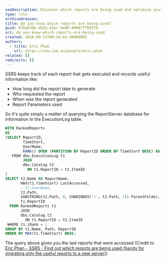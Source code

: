 ```yaml
---
seoDescription: Discover which reports are being used and optimize your SSRS reporting experience with valuable insights on report execution history.
type: rule
archivedreason:
title: Do you know which reports are being used?
guid: 878ab3bb-d5d1-41ec-9ed6-800077f03576
uri: do-you-know-which-reports-are-being-used
created: 2016-09-12T00:56:03.0000000Z
authors:
  - title: Eric Phan
    url: https://ssw.com.au/people/eric-phan
related: []
redirects: []
---
```


SSRS keeps track of each report that gets executed and records useful information like:

- How long did the report take to generate
- Who requested the report
- When was the report generated
- Report Parameters used

So it's quite simply a matter of querying the ReportServer database for information in the ExecutionLog table.
```sql
WITH RankedReports
AS
(SELECT ReportID,
        TimeStart,
        UserName,
        RANK() OVER (PARTITION BY ReportID ORDER BY TimeStart DESC) AS iRank
   FROM dbo.ExecutionLog t1
        JOIN
        dbo.Catalog t2
          ON t1.ReportID = t2.ItemID
)
SELECT t2.Name AS ReportName,
       MAX(t1.TimeStart) LastAccessed,
       --t1.UserName,
       t2.Path,
       SUBSTRING(t2.Path, 0, CHARINDEX('/', t2.Path, 2)) ParentFolder,
       t1.ReportID
  FROM RankedReports t1
       JOIN
       dbo.Catalog t2
         ON t1.ReportID = t2.ItemID
 WHERE t1.iRank = 1
GROUP BY t2.Name, Path, ReportID
ORDER BY MAX(t1.TimeStart) DESC;
```

The query above gives you the last reports that were accessed (Credit to [Eric Phan - SSRS - Find out which reports are being used (handy for migrating only the useful reports to a new server)](http://ericphan.net/blog/2016/9/12/ssrs-find-out-which-reports-area-being-used-handy-for-migrating-only-the-useful-reports-to-a-new-server))